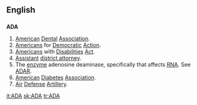 {{also|ada|Ada|āda}}
==English==
{{wikipedia|American Dental Association}}
{{wikipedia|Americans for Democratic Action}}
{{wikipedia|Americans with Disabilities Act}}
{{wikipedia|District attorney}}
{{wikipedia|American Diabetes Association}}
{{wikipedia|Air Defense Artillery Branch (United States Army)}}

==={{initialism}}===
'''ADA'''

# [[American]] [[dental|Dental]] [[association|Association]].
# [[American]]s for [[democratic|Democratic]] [[action|Action]].
# [[American]]s with [[disability|Disabilities]] [[act|Act]].
# [[assistant|Assistant]] [[district attorney]].
# The [[enzyme]] adenosine deaminase, specifically that affects [[RNA]]. See [[ADAR]].
# [[American]] [[diabetes|Diabetes]] [[association|Association]].
# [[air|Air]] [[defense|Defense]] [[artillery|Artillery]].

[[it:ADA]]
[[sk:ADA]]
[[tr:ADA]]